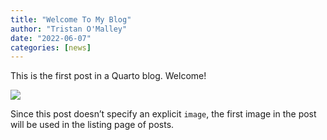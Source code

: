 ```yaml
---
title: "Welcome To My Blog"
author: "Tristan O'Malley"
date: "2022-06-07"
categories: [news]
---
```


This is the first post in a Quarto blog. Welcome!

![](thumbnail.jpg)

Since this post doesn't specify an explicit `image`, the first image in the post will be used in the listing page of posts.
